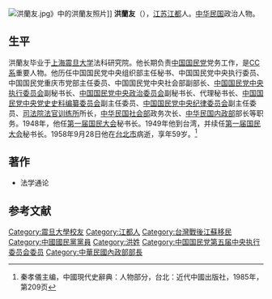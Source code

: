 [[File:洪蘭友.jpg|thumb]]》中的洪蘭友照片]]
'''洪蘭友'''（{{bd|1900年||1958年|9月28日}}），[[江苏|江苏]][[江都县|江都]]人。[[中华民国|中华民国]]政治人物。

==生平==
洪蘭友毕业于[[上海|上海]][[震旦大学|震旦大学]]法科研究院。他长期负责[[中国国民党|中国国民党]]党务工作，是[[CC系|CC系]]重要人物。他历任中国国民党中央组织部主任秘书、中国国民党中央执行委员、中国国民党重庆市党部主任委员、中国国民党中央社会部副部长、[[中国国民党中央执行委员会|中国国民党中央执行委员会]]副秘书长、[[中国国民党中央政治委员会|中国国民党中央政治委员会]]副秘书长、代理秘书长、[[中国国民党中央党史史料编纂委员会|中国国民党中央党史史料编纂委员会]]副主任委员、[[中国国民党中央纪律委员会|中国国民党中央纪律委员会]]副主任委员、[[司法院法官训练所|司法院法官训练所]]所长，[[中华民国社会部|中华民国社会部]]政务次长、[[中华民国内政部|中华民国内政部]]部长等职务。1948年，他任[[第一届国民大会|第一届国民大会]]秘书长。1949年他到台湾，并续任[[第一届国民大会|第一届国民大会]]秘书长。1958年9月28日他在[[台北市|台北市]]病逝，享年59岁。<ref>秦孝儀主编，中國現代史辭典：人物部分，台北：近代中國出版社，1985年，第209页</ref>

==著作==
*法学通论

==参考文献==
{{reflist}}

{{中華民國內政部長}}
{{DEFAULTSORT:Hong洪}}
[[Category:震旦大學校友|Category:震旦大學校友]]
[[Category:江都人|Category:江都人]]
[[Category:台灣戰後江蘇移民|Category:台灣戰後江蘇移民]]
[[Category:中國國民黨黨員|Category:中國國民黨黨員]]
[[Category:洪姓|Category:洪姓]]
[[Category:中国国民党第五届中央执行委员会委员|Category:中国国民党第五届中央执行委员会委员]]
[[Category:中華民國內政部部長|Category:中華民國內政部部長]]